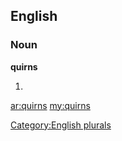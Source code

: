 ==English==

===Noun===
'''quirns'''

# {{plural of|[[quirn]]}}

[[Category:English plurals]]

[[ar:quirns]]
[[my:quirns]]